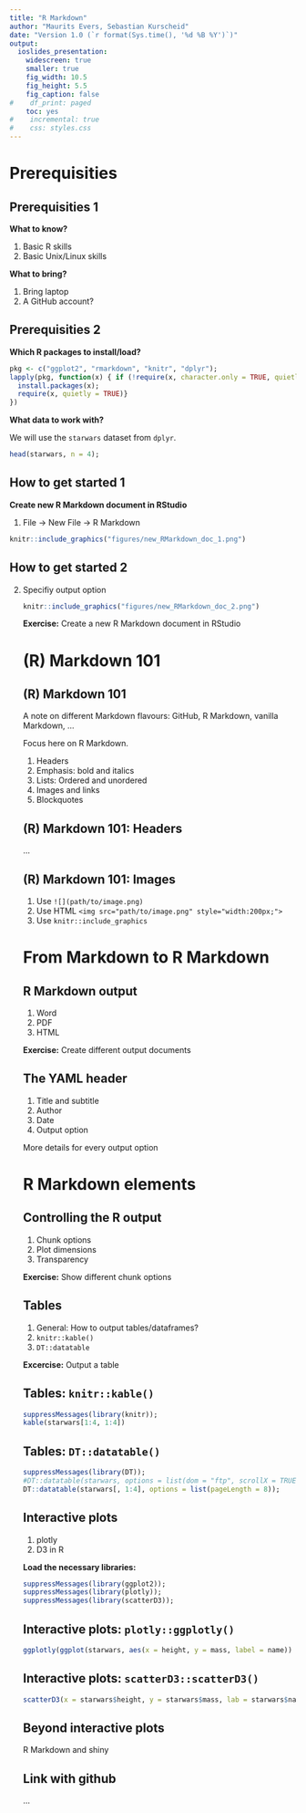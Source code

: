 ```yaml
---
title: "R Markdown"
author: "Maurits Evers, Sebastian Kurscheid"
date: "Version 1.0 (`r format(Sys.time(), '%d %B %Y')`)"
output:
  ioslides_presentation:
    widescreen: true
    smaller: true
    fig_width: 10.5
    fig_height: 5.5
    fig_caption: false
#    df_print: paged
    toc: yes
#    incremental: true
#    css: styles.css
---
```


<script type="text/x-mathjax-config">
MathJax.Hub.Config({
  CommonHTML: {
    scale: 130
  }
});
</script>

<style>
  .col2 {
    columns: 2 200px;         /* number of columns and width in pixels*/
    -webkit-columns: 2 200px; /* chrome, safari */
    -moz-columns: 2 200px;    /* firefox */
  }
  .col3 {
    columns: 3 100px;
    -webkit-columns: 3 100px;
    -moz-columns: 3 100px;
  }
</style>


# Prerequisities


## Prerequisities 1

**What to know?**

1. Basic R skills
2. Basic Unix/Linux skills

**What to bring?**

1. Bring laptop
2. A GitHub account?


## Prerequisities 2

**Which R packages to install/load?**
```r
pkg <- c("ggplot2", "rmarkdown", "knitr", "dplyr");
lapply(pkg, function(x) { if (!require(x, character.only = TRUE, quietly = TRUE)) {
  install.packages(x);
  require(x, quietly = TRUE)}
})
```

**What data to work with?**

We will use the `starwars` dataset from `dplyr`.
```r
head(starwars, n = 4);
```


## How to get started 1

**Create new R Markdown document in RStudio**

1. File $\rightarrow$ New File $\rightarrow$ R Markdown

```r
knitr::include_graphics("figures/new_RMarkdown_doc_1.png")
```


## How to get started 2
<ol start="2">
<li> Specifiy output option

```r
knitr::include_graphics("figures/new_RMarkdown_doc_2.png")
```

<div class="red2">
**Exercise:** Create a new R Markdown document in RStudio
</div>


# (R) Markdown 101


## (R) Markdown 101

A note on different Markdown flavours: GitHub, R Markdown, vanilla Markdown, ...

Focus here on R Markdown.

1. Headers
2. Emphasis: bold and italics
3. Lists: Ordered and unordered
4. Images and links
5. Blockquotes


## (R) Markdown 101: Headers

...


## (R) Markdown 101: Images

1. Use `![](path/to/image.png)`
2. Use HTML `<img src="path/to/image.png" style="width:200px;">`
3. Use `knitr::include_graphics`


# From Markdown to R Markdown 


## R Markdown output

1. Word
2. PDF
3. HTML

<div class="red2">
**Exercise:** Create different output documents
</div>


## The YAML header

1. Title and subtitle
2. Author
3. Date
4. Output option

More details for every output option


# R Markdown elements


## Controlling the R output

1. Chunk options
2. Plot dimensions
3. Transparency

<div class="red2">
**Exercise:** Show different chunk options
</div>

## Tables

1. General: How to output tables/dataframes?
2. `knitr::kable()`
2. `DT::datatable`

<div class="red2">
**Excercise:** Output a table
</div>


## Tables: `knitr::kable()`

```r
suppressMessages(library(knitr));
kable(starwars[1:4, 1:4])
```


## Tables: `DT::datatable()`

```r
suppressMessages(library(DT));
#DT::datatable(starwars, options = list(dom = "ftp", scrollX = TRUE, pageLength = 4));
DT::datatable(starwars[, 1:4], options = list(pageLength = 8));
```


## Interactive plots

1. plotly
2. D3 in R

**Load the necessary libraries:**
```r
suppressMessages(library(ggplot2));
suppressMessages(library(plotly));
suppressMessages(library(scatterD3));
```


## Interactive plots: `plotly::ggplotly()`

```r
ggplotly(ggplot(starwars, aes(x = height, y = mass, label = name)) + geom_point(), height = 5);
```


## Interactive plots: `scatterD3::scatterD3()`

```r
scatterD3(x = starwars$height, y = starwars$mass, lab = starwars$name);
```


## Beyond interactive plots

R Markdown and shiny


## Link with github

...